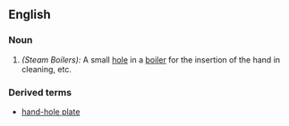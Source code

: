 ==English==

===Noun===
{{en-noun|sg=[[hand]]-[[hole]]|hand holes}}

# ''(Steam Boilers):'' A small [[hole]] in a [[boiler]] for the insertion of the hand in cleaning, etc.

===Derived terms===
*[[hand-hole plate]] <!--the cover of a hand-hole.-->